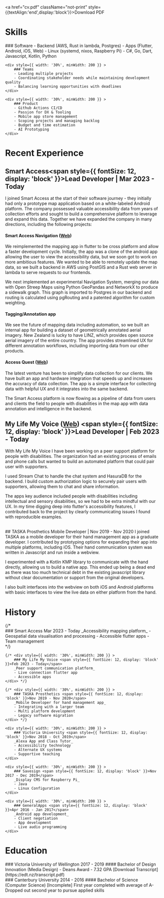 

<a href="cv.pdf" className="not-print" style={{textAlign:'end',display:'block'}}>Download PDF</a>

# Skills

<div style={{ display: 'flex', flexDirection: 'row', flexWrap: 'wrap', justifyContent: 'space-around', justifyContent: 'start' }}>
    <div style={{ width: '30%', minWidth: 200 }} >
        ### Software
        - Backend (AWS, Rust in lambda, Postgres)
        - Apps (Flutter, Android, iOS, Web)
        - Linux (systemd, nixos, Raspberry Pi)
        - C#, Go, Dart, Javascript, Kotlin, Python
    </div>

    <div style={{ width: '30%', minWidth: 200 }} >
        ### Teams
        - Leading multiple projects
        - Coordinating stakeholder needs while maintaining development quality
        - Balancing learning opportunities with deadlines
    </div>

    <div style={{ width: '30%', minWidth: 200 }} >
        ### Product
        - Github Actions CI/CD
        - Passion for DX & Tooling
        - Mobile app store management
        - Scoping projects and managing backlog
        - Budget and time estimation
        - AI Prototyping
    </div>
</div>

# Recent Experience

## Smart Access<span style={{ fontSize: 12, display: 'block' }}>Lead Developer | Mar 2023 - Today</span>

I joined Smart Access at the start of their software journey - they initially had only a prototype
map application based on a white-labeled Android platform. The company possessed valuable accessibility
data from years of collection efforts and sought to build a comprehensive platform to leverage and expand this data.
Together we have expanded the company in many directions, including the following projects:

#### Smart Access Navigation ([Web](https://app.smartaccess.enterprises))
We reimplemented the mapping app in flutter to be cross platform and allow a faster development cycle.
Initially, the app was a clone of the android app allowing the user to view the accessibility data, but we soon got to 
work on more ambitious features. We wanted to be able to remotely update the map data, so we built a
backend in AWS using PostGIS and a Rust web server in lambda to serve requests to our frontends.

We next implemented an experimental Navigation System, merging our data with 
Open Streep Maps using Python GeoPandas and NetworkX to 
produce a sidewalk graph. This graph is imported to Postgres in our backend and routing is calculated 
using pgRouting and a patented algorithm for custom weighting.

#### Tagging/Annotation app 
We see the future of mapping data including automation, so we built an internal app for 
building a dataset of geometrically annotated aerial imagery. New Zealand is lucky to have LINZ,
which provides open source aerial imagery of the entire country.
The app provides streamlined UX for different annotation workflows,
including importing data from our other products.

#### Access Quest ([Web](https://www.accessquest.com/))
The latest venture has been to simplify data collection for our clients. We have built an app and hardware integration
that speeds up and increases the accuracy of data collection.
The app is a simple interface for collecting data with helpful UX and it integrates into the same backend.

The Smart Access platform is now flowing as a pipeline of data from users and clients the field to
people with disabilities in the map app with data annotation and intelligence in the backend.
<br/>

## My Life My Voice ([Web](https://app.mylifemyvoice.org.nz)) <span style={{ fontSize: 12, display: 'block' }}>Lead Developer | Feb 2023 - Today</span>

With My Life My Voice I have been working on a peer support platform for people with disabilities.
The organization had an existing process of emails and phone calls but wanted to build an automated platform
that could pair user with supporters.

I used Stream Chat to handle the chat system and HasuraDB for the backend. I build custom authorization logic
to securely pair users with supporters, allowing them to chat and share information.

The apps key audience included people with disabilities including intellectual and sensory disabilities,
so we had to be extra mindful with our UX. In my time digging deep into flutter's accessibility features, I
contributed back to the project by clearly communicating issues I found with reproducible examples.

<br/>
## TASKA Prosthetics <span style={{ fontSize: 12, display: 'block' }}>Mobile Developer | Nov 2019 - Nov 2020</span>
I joined TASKA as a mobile developer for their hand management app as a graduate developer.
I contributed by prototyping options for expanding their app into multiple platforms, including iOS.
Their hand communication system was written in Javascript and run inside a webview.

I experimented with a Kotlin KMP library to communicate with the hand directly, allowing us to build a native app.
This ended up being a dead end as there was too much technical debt in the existing javascript library without
clear documentation or support from the original developers.

I also built interfaces into the webview on both iOS and Android platforms with basic interfaces to view the live data
on either platform from the hand.

# History

<div style={{ display: 'flex', flexDirection: 'row', flexWrap: 'wrap', justifyContent: 'space-around', justifyContent: 'start' }}>
    {/* <div style={{ width: '30%', minWidth: 200 }} >
        ### Smart Access <span style={{ fontSize: 12, display: 'block' }}>Mar 2023 - Today</span>
        _Accessibility mapping platform_
        - Geospatial data visualisation and processing
        - Accessible flutter apps
        - Team management
    </div> */}

    {/* <div style={{ width: '30%', minWidth: 200 }} >
        ### My Life My Voice <span style={{ fontSize: 12, display: 'block' }}>Feb 2023 - Today</span>
        _Peer support communication platform_
        - Live connection flutter app
        - Accessible apps
    </div> */}

    {/* <div style={{ width: '30%', minWidth: 200 }} >
        ### TASKA Prosthetics <span style={{ fontSize: 12, display: 'block' }}>Nov 2019 - Nov 2020</span>
        _Mobile Developer for hand management app_
        - Integrating with a larger team
        - Multi platform development
        - Legacy software migration
    </div> */}

    <div style={{ width: '30%', minWidth: 200 }} >
        ### Victoria University <span style={{ fontSize: 12, display: 'block' }}>Nov 2018 - Oct 2019</span>
        _Alexa App and Class Tutor_
        - Accessibility technology
        - Alternate UX systems
        - Supportive teaching
    </div>

    <div style={{ width: '30%', minWidth: 200 }} >
        ### Savesign <span style={{ fontSize: 12, display: 'block' }}>Nov 2017 - Dec 2019</span>
        _Display CMS for Raspberry Pi_
        - Java
        - Linux Configuration
    </div>

    <div style={{ width: '30%', minWidth: 200 }} >
        ### GeneralApps <span style={{ fontSize: 12, display: 'block' }}>Apr 2016 - Jan 2017</span>
        _Android app development_
        - Client negotiation
        - App development
        - Live audio programming
    </div>
</div>

# Education

<div style={{ display: 'flex', flexDirection: 'row', flexWrap: 'wrap', justifyContent: 'space-around', justifyContent: 'start' }}>
    <div style={{ width: '40%', minWidth: 300 }} >
        ### Victoria University of Wellington <span style={{ fontSize: 14, display: 'block' }}>2017 - 2019</span>
        #### Bachelor of Design Innovation (Media Design)
        - Deans Award
        - 7.32 GPA
        [Download Transcript](https://edt.nz/transcript.pdf)  
    </div>
    <div style={{ width: '40%', minWidth: 300 }} >
        ### Canterbury University <span style={{ fontSize: 14, display: 'block' }}>2014 - 2016</span>
        #### Bachelor of Science (Computer Science) [Incomplete]
        First year completed with average of A-  
        Dropped out second year to pursue applied skills
    </div>
</div>